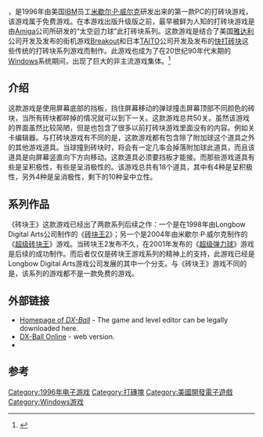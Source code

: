 {{NoteTA
| G1=Games
}}
{{Infobox VG
| title = 砖块王
| english =DX-Ball
| image = File:dxb_logo.gif
| developer = [[米歇尔·P·威尔克|米歇尔·P·威尔克]]
| publisher =
| designer = [[米歇尔·P·威尔克|米歇尔·P·威尔克]]
| engine =
| released = 1996
| genre = [[街机|街机]]
| modes = [[单人|单人]]
| platforms = [[Microsoft_Windows|Windows]]
}}

{{vgname|砖块王|en=DX-Ball|2=又称'''弹砖块'''或'''PC打砖块'''}}，是1996年由美国[[IBM|IBM]]员工[[米歇尔·P·威尔克|米歇尔·P·威尔克]]研发出来的第一款PC的打砖块游戏，该游戏属于免费游戏。在本游戏出版升级版之前，最早被鲜为人知的打砖块游戏是由[[Amiga|Amiga]]公司所研发的“太空迴力球”此打砖块系列。这款游戏是结合了美国[[雅达利|雅达利]]公司开发及发布的街机游戏[[Breakout_(游戏)|Breakout]]和日本[[TAITO|TAITO]]公司开发及发布的[[快打砖块|快打砖块]]这些传统的打砖块系列游戏而制作。此游戏也成为了在20世纪90年代末期的[[Microsoft_Windows|Windows]]系统期间，出现了巨大的非主流游戏集体。<ref>{{Cite web |url=http://www.download-free-games.com/freeware_games/dx_ball.htm |title=Dx Ball Game |accessdate=2014-02-20 |archive-date=2014-02-15 |archive-url=https://web.archive.org/web/20140215021817/http://www.download-free-games.com/freeware_games/dx_ball.htm |dead-url=no }}</ref>

== 介绍 ==

这款游戏是使用屏幕底部的挡板，挡住屏幕移动的弹球撞击屏幕顶部不同颜色的砖块，当所有砖块都碎掉的情况就可以到下一关。这款游戏总共50关。虽然该游戏的界面虽然比较简陋，但是也包含了很多以前打砖块游戏里面没有的内容。例如关卡编辑器。与打砖块游戏有不同的是，这款游戏都有包含除了附加球这个道具之外的其他游戏道具。当球撞到砖块时，将会有一定几率会掉落附加球此道具，而且该道具是向屏幕竖直向下方向移动。这款道具必须要挡板才能接。而那些游戏道具有些是呈积极性，有些是呈消极性的。该游戏总共有18个道具，其中有4种是呈积极性，另外4种是呈消极性，剩下的10种呈中立性。

== 系列作品 ==

《砖块王》这款游戏已经出了两款系列后续之作：一个是在1998年由Longbow Digital Arts公司制作的《[[砖块王2|砖块王2]]》；另一个是2004年由米歇尔·P·威尔克制作的《[[超级砖块王|超级砖块王]]》游戏。当砖块王2发布不久，在2001年发布的《[[超级弹力球|超级弹力球]]》游戏是后续的成功制作。而后者仅仅是砖块王游戏系列的精神上的支持，此游戏已经是Longbow Digital Arts游戏公司发展的其中一个分支。与《砖块王》游戏不同的是，该系列的游戏都不是一款免费的游戏。

== 外部链接 ==

* [https://web.archive.org/web/20170813202245/http://www.blitwise.com/Scorched_Reality/index.html Homepage of ''DX-Ball''] - The game and level editor can be legally downloaded here.
* [http://dx-ball.ru/ DX-Ball Online] {{Wayback|url=http://dx-ball.ru/ |date=20140107032847 }} - web version.
* {{moby game|id=/dx-ball|name=''DX-Ball''}}

== 参考 ==
{{reflist}}

{{砖块王系列}}

{{DEFAULTSORT:DX-Ball}}
[[Category:1996年电子游戏|Category:1996年电子游戏]]
[[Category:打磚塊|Category:打磚塊]]
[[Category:美國開發電子遊戲|Category:美國開發電子遊戲]]
[[Category:Windows游戏|Category:Windows游戏]]